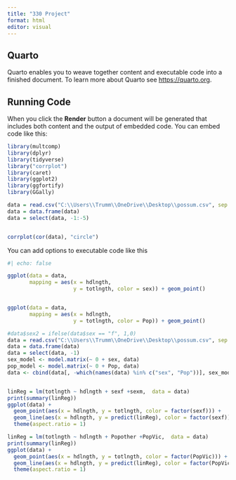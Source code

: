 ---
title: "330 Project"
format: html
editor: visual
---

## Quarto

Quarto enables you to weave together content and executable code into a finished document. To learn more about Quarto see <https://quarto.org>.

## Running Code

When you click the **Render** button a document will be generated that includes both content and the output of embedded code. You can embed code like this:

```{r}
library(multcomp)
library(dplyr)
library(tidyverse)
library("corrplot")
library(caret)
library(ggplot2)
library(ggfortify)
library(GGally) 
```

```{r}
data = read.csv("C:\\Users\\Trumm\\OneDrive\\Desktop\\possum.csv", sep =",")
data = data.frame(data)
data = select(data, -1:-5)


corrplot(cor(data), "circle")

```

You can add options to executable code like this

```{r}
#| echo: false

ggplot(data = data, 
       mapping = aes(x = hdlngth, 
                     y = totlngth, color = sex)) + geom_point()


ggplot(data = data, 
       mapping = aes(x = hdlngth, 
                     y = totlngth, color = Pop)) + geom_point()
```

```{r}
#data$sex2 = ifelse(data$sex == "f", 1,0)
data = read.csv("C:\\Users\\Trumm\\OneDrive\\Desktop\\possum.csv", sep =",")
data = data.frame(data)
data = select(data, -1)
sex_model <- model.matrix(~ 0 + sex, data)
pop_model <- model.matrix(~ 0 + Pop, data)
data <- cbind(data[, -which(names(data) %in% c("sex", "Pop"))], sex_model, pop_model)


linReg = lm(totlngth ~ hdlngth + sexf +sexm,  data = data)
print(summary(linReg))
ggplot(data) +
  geom_point(aes(x = hdlngth, y = totlngth, color = factor(sexf))) +
  geom_line(aes(x = hdlngth, y = predict(linReg), color = factor(sexf)), data = data) +
  theme(aspect.ratio = 1)

linReg = lm(totlngth ~ hdlngth + Popother +PopVic,  data = data)
print(summary(linReg))
ggplot(data) +
  geom_point(aes(x = hdlngth, y = totlngth, color = factor(PopVic))) +
  geom_line(aes(x = hdlngth, y = predict(linReg), color = factor(PopVic)), data = data) +
  theme(aspect.ratio = 1)
```
